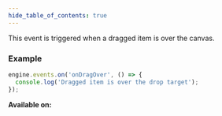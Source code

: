 ```yaml
---
hide_table_of_contents: true
---
```



This event is triggered when a dragged item is over the canvas.

### Example

```js
engine.events.on('onDragOver', () => {
  console.log('Dragged item is over the drop target');
});
```

**Available on:** <ClientTag />
